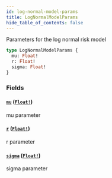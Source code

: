 ```yaml
---
id: log-normal-model-params
title: LogNormalModelParams
hide_table_of_contents: false
---
```



Parameters for the log normal risk model

```graphql
type LogNormalModelParams {
  mu: Float!
  r: Float!
  sigma: Float!
}
```


### Fields

#### [`mu`](#) ([`Float!`](/docs/mainnet/graphql/scalars/float))

mu parameter


#### [`r`](#) ([`Float!`](/docs/mainnet/graphql/scalars/float))

r parameter


#### [`sigma`](#) ([`Float!`](/docs/mainnet/graphql/scalars/float))

sigma parameter




